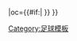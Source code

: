 {{fb team |t=-{zh-hans:谢周三;zh-hk:錫周三}- |tan=谢周三足球俱乐部 |tc=ENG |abb={{#if:{{{abb|}}}|SHW{{0}}}} |oc={{#if:{{{oc|}}}|{{{oc}}} }} }}<!--
--><noinclude>[[Category:足球模板]]</noinclude>
